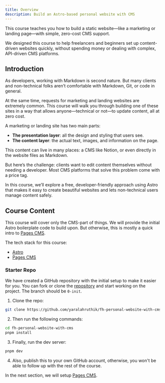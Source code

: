 ```yaml
---
title: Overview
description: Build an Astro-based personal website with CMS
---
```


This course teaches you how to build a static website—like a marketing or landing page—with simple, zero-cost CMS support.

<Callout>
  We designed this course to help freelancers and beginners set up
  content-driven websites quickly, without spending money or dealing with
  complex, API-driven CMS platforms.
</Callout>

## Introduction

As developers, working with Markdown is second nature. But many clients and non-technical folks aren’t comfortable with Markdown, Git, or code in general.

At the same time, requests for marketing and landing websites are extremely common. This course will walk you through building one of these sites in a way that allows anyone—technical or not—to update content, all at zero cost.

A marketing or landing site has two main parts:

- **The presentation layer**: all the design and styling that users see.
- **The content layer**: the actual text, images, and information on the page.

This content can live in many places: a CMS like Notion, or even directly in the website files as Markdown.

But here’s the challenge: clients want to edit content themselves without needing a developer. Most CMS platforms that solve this problem come with a price tag.

In this course, we’ll explore a free, developer-friendly approach using Astro that makes it easy to create beautiful websites and lets non-technical users manage content safely.

## Course Content

This course will cover only the CMS-part of things. We will provide the initial Astro boilerplate code to build upon. But otherwise, this is mostly a quick intro to [Pages CMS](https://pagescms.org/).

The tech stack for this course:

- [Astro](https://astro.build/)
- [Pages CMS](https://pagescms.org/)

### Starter Repo

We have created a GitHub repository with the initial setup to make it easier for you. You can fork or clone the [repository](https://github.com/yaralahruthik/fh-personal-website-with-cms) and start working on the project. The branch should be `0-init`.

1. Clone the repo:

```sh
git clone https://github.com/yaralahruthik/fh-personal-website-with-cms.git
```

2. Then run the following commands:

```sh
cd fh-personal-website-with-cms
pnpm install
```

3. Finally, run the dev server:

```sh
pnpm dev
```

4. Also, publish this to your own GitHub account, otherwise, you won't be able to follow up with the rest of the course.

In the next section, we will setup [Pages CMS](https://pagescms.org/).
